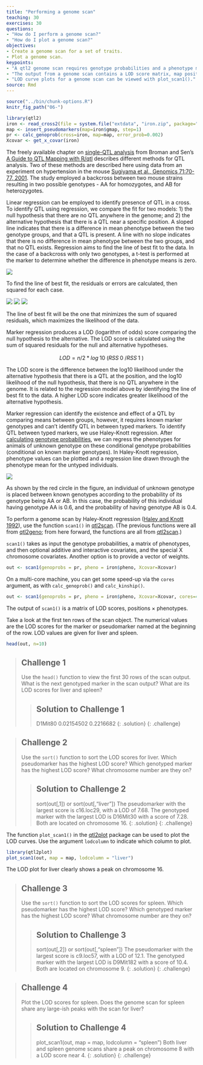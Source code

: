 ```yaml
---
title: "Performing a genome scan"
teaching: 30
exercises: 30
questions:
- "How do I perform a genome scan?"
- "How do I plot a genome scan?"
objectives:
- Create a genome scan for a set of traits.
- Plot a genome scan.
keypoints:
- "A qtl2 genome scan requires genotype probabilities and a phenotype matrix."
- "The output from a genome scan contains a LOD score matrix, map positions, and phenotypes."
- "LOD curve plots for a genome scan can be viewed with plot_scan1()."
source: Rmd
---
```


```r
source("../bin/chunk-options.R")
knitr_fig_path("06-")
```

```r
library(qtl2)
iron <- read_cross2(file = system.file("extdata", "iron.zip", package="qtl2geno") )
map <- insert_pseudomarkers(map=iron$gmap, step=1)
pr <- calc_genoprob(cross=iron, map=map, error_prob=0.002)
Xcovar <- get_x_covar(iron)
```

The freely available chapter on [single-QTL analysis](http://www.rqtl.org/book/rqtlbook_ch04.pdf) from Broman and Sen's [A Guide to QTL Mapping with R/qtl](http://www.rqtl.org/book/) describes different methods for QTL analysis. Two of these methods are described here using data from an experiment on hypertension in the mouse [Sugiyama et al., Genomics 71:70-77, 2001](https://s3.amazonaws.com/academia.edu.documents/45963759/geno.2000.640120160526-29022-36mpgg.pdf?AWSAccessKeyId=AKIAIWOWYYGZ2Y53UL3A&Expires=1513786158&Signature=rtodlYwe0LDmYZFOm1ejvZjZhQ0%3D&response-content-disposition=inline%3B%20filename%3DConcordance_of_murine_quantitative_trait.pdf). The study employed a backcross between two mouse strains resulting in two possible genotypes - AA for homozygotes, and AB for heterozygotes. 

Linear regression can be employed to identify presence of QTL in a cross. To identify QTL using regression, we compare the fit for two models: 1) the null hypothesis that there are no QTL anywhere in the genome; and 2) the alternative hypothesis that there is a QTL near a specific position. A sloped line indicates that there is a difference in mean phenotype between the two genotype groups, and that a QTL is present. A line with no slope indicates that there is no difference in mean phenotype between the two groups, and that no QTL exists. Regression aims to find the line of best fit to the data. In the case of a backcross with only two genotypes, a t-test is performed at the marker to determine whether the difference in phenotype means is zero.

![](../fig/nullvalt.png)

To find the line of best fit, the residuals or errors are calculated, then squared for each case.

![](../fig/residual.png)
![](../fig/squared-residual.png)
![](../fig/null.png)

The line of best fit will be the one that minimizes the sum of squared residuals, which maximizes the likelihood of the data. 

Marker regression produces a LOD (logarithm of odds) score comparing the null hypothesis to the alternative. The LOD score is calculated using the sum of squared residuals for the null and alternative hypotheses.

$$LOD = n/2 * log^~{10}~(RSS^~{0}~/RSS^~{1}~)$$

The LOD score is the difference between the log10 likelihood under the alternative hypothesis that there is a QTL at the position, and the log10 likelihood of the null hypothesis, that there is no QTL anywhere in the genome. It is related to the regression model above by identifying the line of best fit to the data. A higher LOD score indicates greater likelihood of the alternative hypothesis. 

Marker regression can identify the existence and effect of a QTL by comparing means between groups, however, it requires known marker genotypes and can't identify QTL in between typed markers. To identify QTL between typed markers, we use Haley-Knott regression. After [calculating genotype probabilities](https://smcclatchy.github.io/mapping/03-calc-genoprob/), we can regress the phenotypes for animals of unknown genotype on these conditional genotype probabilities (conditional on known marker genotypes). In Haley-Knott regression, phenotype values can be plotted and a regression line drawn through the phenotype mean for the untyped individuals.

![](../fig/hk-regress.png)

As shown by the red circle in the figure, an individual of unknown genotype is placed between known genotypes according to the probability of its genotype being AA or AB. In this case, the probability of this individual having genotype AA is 0.6, and the probability of having genotype AB is 0.4.

To perform a genome scan by Haley-Knott regression
([Haley and Knott 1992](https://www.ncbi.nlm.nih.gov/pubmed/16718932)),
use the function `scan1()` in
[qtl2scan](https://github.com/rqtl/qtl2scan). (The previous functions 
were all from [qtl2geno](https://github.com/rqtl/qtl2geno); from here
forward, the functions are all from
[qtl2scan](https://github.com/rqtl/qtl2scan).)

`scan1()` takes as input the genotype probabilities, a matrix of phenotypes, and then optional additive and interactive covariates, and the special X chromosome covariates. Another option is to provide a vector of weights.

```r
out <- scan1(genoprobs = pr, pheno = iron$pheno, Xcovar=Xcovar)
```

On a multi-core machine, you can get some speed-up via the `cores` argument, as with `calc_genoprob()` and `calc_kinship()`.

```r
out <- scan1(genoprobs = pr, pheno = iron$pheno, Xcovar=Xcovar, cores=4)
```

The output of `scan1()` is a matrix of LOD scores, positions &times; phenotypes. 

Take a look at the first ten rows of the scan object. The numerical values are the LOD scores for the marker or pseudomarker named at the beginning of the row. LOD values are given for liver and spleen.

```r
head(out, n=10)
```

> ## Challenge 1
> Use the `head()` function to view the first 30 rows of the scan output. What is the next genotyped marker in the scan output? What are its LOD scores for liver and spleen?
>
> > ## Solution to Challenge 1
> > D1Mit80  0.02154502 0.2216682
> {: .solution}
{: .challenge}

> ## Challenge 2
> Use the `sort()` function to sort the LOD scores for liver. Which pseudomarker has the highest LOD score? Which genotyped marker has the highest LOD score? What chromosome number are they on? 
>
> > ## Solution to Challenge 2
> > sort(out[,1]) or sort(out[,"liver"])
> > The pseudomarker with the largest score is c16.loc29, with a LOD of 7.68. The genotyped marker with the largest LOD is D16Mit30 with a score of 7.28. Both are located on chromosome 16.
> {: .solution}
{: .challenge}

The function `plot_scan1()` in the
[qtl2plot](https://github.com/rqtl/qtl2plot) package can be used to plot the LOD curves. Use the argument `lodcolumn` to indicate which column to plot.

```r
library(qtl2plot)
plot_scan1(out, map = map, lodcolumn = "liver")
```

The LOD plot for liver clearly shows a peak on chromosome 16.

> ## Challenge 3
> Use the `sort()` function to sort the LOD scores for spleen. Which pseudomarker has the highest LOD score? Which genotyped marker has the highest LOD score? What chromosome number are they on? 
>
> > ## Solution to Challenge 3
> > sort(out[,2]) or sort(out[,"spleen"])
> > The pseudomarker with the largest score is c9.loc57, with a LOD of 12.1. The genotyped marker with the largest LOD is D9Mit182 with a score of 10.4. Both are located on chromosome 9.
> {: .solution}
{: .challenge}

> ## Challenge 4
> Plot the LOD scores for spleen. Does the genome scan for spleen share any large-ish peaks with the scan for liver?
>
> > ## Solution to Challenge 4
> > plot_scan1(out, map = map, lodcolumn = "spleen")
> > Both liver and spleen genome scans share a peak on chromosome 8 with a LOD score near 4.
> {: .solution}
{: .challenge}
